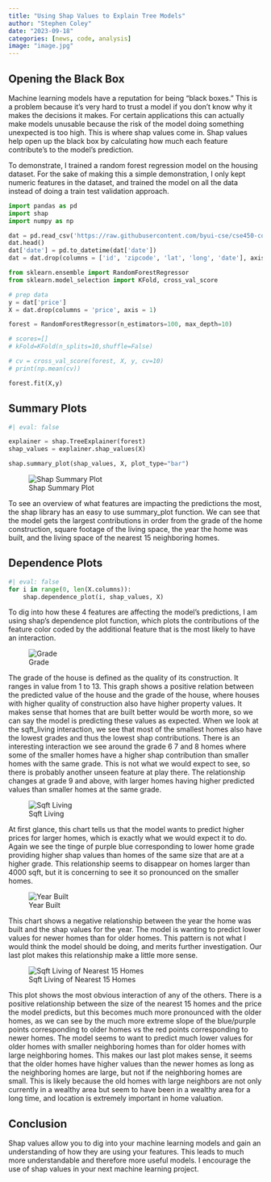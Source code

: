 ```yaml
---
title: "Using Shap Values to Explain Tree Models"
author: "Stephen Coley"
date: "2023-09-18"
categories: [news, code, analysis]
image: "image.jpg"
---
```


## Opening the Black Box

Machine learning models have a reputation for being "black boxes." This is a problem because it's very hard to trust a model if you don't know why it makes the decisions it makes. For certain applications this can actually make models unusable because the risk of the model doing something unexpected is too high. This is where shap values come in. Shap values help open up the black box by calculating how much each feature contribute's to the model's prediction.

To demonstrate, I trained a random forest regression model on the housing dataset. For the sake of making this a simple demonstration, I only kept numeric features in the dataset, and trained the model on all the data instead of doing a train test validation approach.

```python
import pandas as pd
import shap
import numpy as np

dat = pd.read_csv('https://raw.githubusercontent.com/byui-cse/cse450-course/master/data/housing.csv')
dat.head()
dat['date'] = pd.to_datetime(dat['date'])
dat = dat.drop(columns = ['id', 'zipcode', 'lat', 'long', 'date'], axis = 1)
```

```python
from sklearn.ensemble import RandomForestRegressor
from sklearn.model_selection import KFold, cross_val_score

# prep data
y = dat['price']
X = dat.drop(columns = 'price', axis = 1)

forest = RandomForestRegressor(n_estimators=100, max_depth=10)

# scores=[]
# kFold=KFold(n_splits=10,shuffle=False)

# cv = cross_val_score(forest, X, y, cv=10)
# print(np.mean(cv))

forest.fit(X,y)
```

## Summary Plots

```python
#| eval: false

explainer = shap.TreeExplainer(forest)
shap_values = explainer.shap_values(X)

shap.summary_plot(shap_values, X, plot_type="bar")
```

![Shap Summary Plot](shap_summary.png)

To see an overview of what features are impacting the predictions the most, the shap library has an easy to use summary_plot function. We can see that the model gets the largest contributions in order from the grade of the home construction, square footage of the living space, the year the home was built, and the living space of the nearest 15 neighboring homes. 

## Dependence Plots

```python
#| eval: false
for i in range(0, len(X.columns)):
    shap.dependence_plot(i, shap_values, X)
```

To dig into how these 4 features are affecting the model's predictions, I am using shap's dependence plot function, which plots the contributions of the feature color coded by the additional feature that is the most likely to have an interaction. 

![Grade](shap_grade.png)

The grade of the house is defined as the quality of its construction. It ranges in value from 1 to 13. This graph shows a positive relation between the predicted value of the house and the grade of the house, where houses with higher quality of construction also have higher property values. It makes sense that homes that are built better would be worth more, so we can say the model is predicting these values as expected. When we look at the sqft_living interaction, we see that most of the smallest homes also have the lowest grades and thus the lowest shap contributions. There is an interesting interaction we see around the grade 6 7 and 8 homes where some of the smaller homes have a higher shap contribution than smaller homes with the same grade. This is not what we would expect to see, so there is probably another unseen feature at play there. The relationship changes at grade 9 and above, with larger homes having higher predicted values than smaller homes at the same grade. 

![Sqft Living](shap_sqft_living.png)

At first glance, this chart tells us that the model wants to predict higher prices for larger homes, which is exactly what we would expect it to do. Again we see the tinge of purple blue corresponding to lower home grade providing higher shap values than homes of the same size that are at a higher grade. This relationship seems to disappear on homes larger than 4000 sqft, but it is concerning to see it so pronounced on the smaller homes.

![Year Built](shap_yr_built.png)

This chart shows a negative relationship between the year the home was built and the shap values for the year. The model is wanting to predict lower values for newer homes than for older homes. This pattern is not what I would think the model should be doing, and merits further investigation. Our last plot makes this relationship make a little more sense.

![Sqft Living of Nearest 15 Homes](shap_sqft_living_15.png)

This plot shows the most obvious interaction of any of the others. There is a positive relationship between the size of the nearest 15 homes and the price the model predicts, but this becomes much more pronounced with the older homes, as we can see by the much more extreme slope of the blue/purple points corresponding to older homes vs the red points corresponding to newer homes. The model seems to want to predict much lower values for older homes with smaller neighboring homes than for older homes with large neighboring homes. This makes our last plot makes sense, it seems that the older homes have higher values than the newer homes as long as the neighboring homes are large, but not if the neighboring homes are small. This is likely because the old homes with large neighbors are not only currently in a wealthy area but seem to have been in a wealthy area for a long time, and location is extremely important in home valuation.

## Conclusion

Shap values allow you to dig into your machine learning models and gain an understanding of how they are  using your features. This leads to much more understandable and therefore more useful models. I encourage the use of shap values in your next machine learning project.